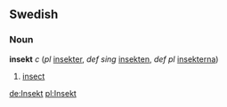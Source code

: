 ==Swedish==
===Noun===
'''insekt''' ''c'' (''pl'' [[insekter]], ''def sing'' [[insekten]], ''def pl'' [[insekterna]])

#[[insect]]

[[de:Insekt]]
[[pl:Insekt]]